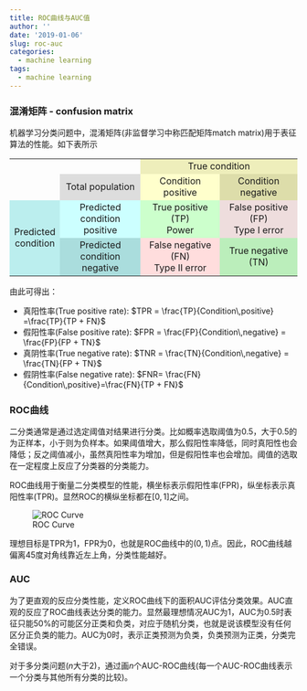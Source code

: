 ```yaml
---
title: ROC曲线与AUC值
author: ''
date: '2019-01-06'
slug: roc-auc
categories:
  - machine learning
tags:
  - machine learning
---
```


### 混淆矩阵 - confusion matrix

机器学习分类问题中，混淆矩阵(非监督学习中称匹配矩阵match matrix)用于表征算法的性能。如下表所示

<table align="center" style="text-align:center;">
  <tbody>
    <tr>
      <td style="border:none;" colspan="2"></td>
      <td colspan="2" style="background:#eeeebb;">
        True condition
      </td>
    </tr>
    <tr>
      <td style="border:none;"></td>
      <td style="background:#dddddd;">Total population</td>
      <td style="background:#ffffcc;">
        Condition positive
      </td>
      <td style="background:#ddddaa;" >
        Condition negative
      </td>
    </tr>
    <tr>
      <td style="background:#bbeeee;"rowspan="2">
        Predicted<br>condition
      </td>
      <td style="background:#ccffff;">
        Predicted condition<br>positive
      </td>
      <td style="background:#ccffcc;">
        True positive (TP)<br>Power
      </td>
      <td style="background:#eedddd;">
        False positive (FP)<br>Type I error
      </td>
    </tr>
    <tr>
      <td style="background:#aadddd;">
        Predicted condition<br>negative
      </td>
      <td style="background:#ffdddd;">
        False negative (FN)<br>Type II error
      </td>
      <td style="background:#bbeebb;">
        True negative (TN)
      </td>
    </tr>
  </tbody>
</table>

由此可得出：

- 真阳性率(True positive rate): $TPR = \frac{TP}{Condition\,positive} =\frac{TP}{TP + FN}$
- 假阳性率(False positive rate): $FPR = \frac{FP}{Condition\,negative} = \frac{FP}{FP + TN}$
- 真阴性率(True negative rate): $TNR = \frac{TN}{Condition\,negative} = \frac{TN}{FP + TN}$
- 假阴性率(False negative rate): $FNR= \frac{FN}{Condition\,positive}=\frac{FN}{TP + FN}$

### ROC曲线

二分类通常是通过选定阈值对结果进行分类。比如概率选取阈值为0.5，大于0.5的为正样本，小于则为负样本。如果阈值增大，那么假阳性率降低，同时真阳性也会降低；反之阈值减小，虽然真阳性率为增加，但是假阳性率也会增加。阈值的选取在一定程度上反应了分类器的分类能力。

ROC曲线用于衡量二分类模型的性能，横坐标表示假阳性率(FPR)，纵坐标表示真阳性率(TPR)。显然ROC的横纵坐标都在$[0,1]$之间。

![ROC Curve](/post/2019-01-06-roc-auc/roc.png)

理想目标是TPR为1，FPR为0，也就是ROC曲线中的$(0,1)$点。因此，ROC曲线越偏离45度对角线靠近左上角，分类性能越好。

### AUC

为了更直观的反应分类性能，定义ROC曲线下的面积AUC评估分类效果。AUC直观的反应了ROC曲线表达分类的能力。显然最理想情况AUC为1，AUC为0.5时表征只能50%的可能区分正类和负类，对应于随机分类，也就是说该模型没有任何区分正负类的能力。AUC为0时，表示正类预测为负类，负类预测为正类，分类完全错误。

对于多分类问题($n$大于2)，通过画$n$个AUC-ROC曲线(每一个AUC-ROC曲线表示一个分类与其他所有分类的比较)。